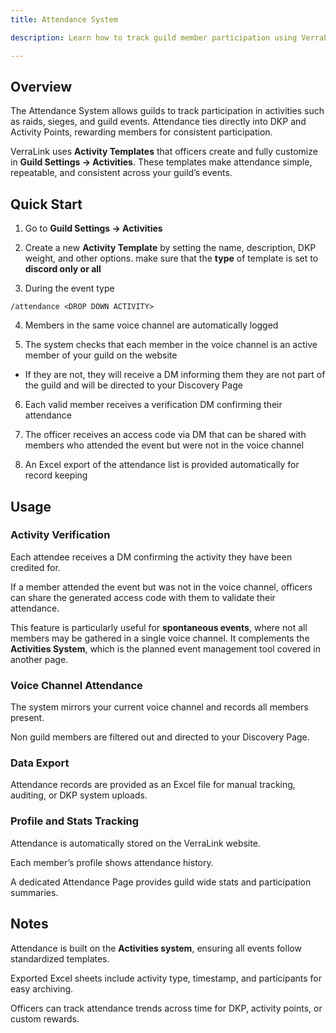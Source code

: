 ```yaml
---
title: Attendance System

description: Learn how to track guild member participation using VerraLink's Attendance System, including templates, voice channel logging, access codes, and stat tracking.

---
```


## Overview

The Attendance System allows guilds to track participation in activities such as raids, sieges, and guild events. Attendance ties directly into DKP and Activity Points, rewarding members for consistent participation.

VerraLink uses **Activity Templates** that officers create and fully customize in **Guild Settings → Activities**. These templates make attendance simple, repeatable, and consistent across your guild’s events.

## Quick Start

1. Go to **Guild Settings → Activities**  

2. Create a new **Activity Template** by setting the name, description, DKP weight, and other options. make sure that the **type** of template is set to **discord only or all**

3. During the event type  

```
/attendance <DROP DOWN ACTIVITY>
```

4. Members in the same voice channel are automatically logged  

5. The system checks that each member in the voice channel is an active member of your guild on the website  

- If they are not, they will receive a DM informing them they are not part of the guild and will be directed to your Discovery Page  

6. Each valid member receives a verification DM confirming their attendance  

7. The officer receives an access code via DM that can be shared with members who attended the event but were not in the voice channel  

8. An Excel export of the attendance list is provided automatically for record keeping  

## Usage

### Activity Verification

Each attendee receives a DM confirming the activity they have been credited for.  

If a member attended the event but was not in the voice channel, officers can share the generated access code with them to validate their attendance.

This feature is particularly useful for **spontaneous events**, where not all members may be gathered in a single voice channel. It complements the **Activities System**, which is the planned event management tool covered in another page.

### Voice Channel Attendance

The system mirrors your current voice channel and records all members present.  

Non guild members are filtered out and directed to your Discovery Page.

### Data Export

Attendance records are provided as an Excel file for manual tracking, auditing, or DKP system uploads.

### Profile and Stats Tracking

Attendance is automatically stored on the VerraLink website.  

Each member’s profile shows attendance history.  

A dedicated Attendance Page provides guild wide stats and participation summaries.

## Notes

Attendance is built on the **Activities system**, ensuring all events follow standardized templates.  

Exported Excel sheets include activity type, timestamp, and participants for easy archiving.  

Officers can track attendance trends across time for DKP, activity points, or custom rewards.